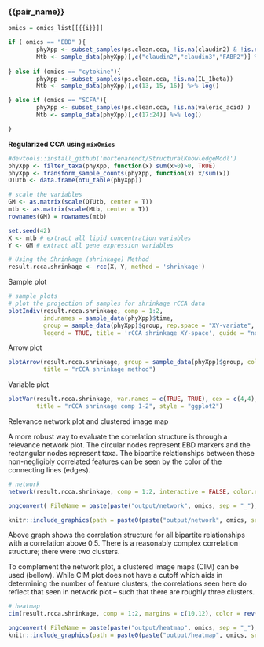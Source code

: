 
### {{pair_name}}

```r

omics = omics_list[[{{i}}]]

if ( omics == "EBD" ){
        phyXpp <- subset_samples(ps.clean.cca, !is.na(claudin2) & !is.na(FABP2))
        Mtb <- sample_data(phyXpp)[,c("claudin2","claudin3","FABP2")] %>% log()
        
} else if (omics == "cytokine"){
        phyXpp <- subset_samples(ps.clean.cca, !is.na(IL_1beta))
        Mtb <- sample_data(phyXpp)[,c(13, 15, 16)] %>% log() 

} else if (omics == "SCFA"){
        phyXpp <- subset_samples(ps.clean.cca, !is.na(valeric_acid) )
        Mtb <- sample_data(phyXpp)[,c(17:24)] %>% log()

}
```


**Regularized CCA using `mixOmics`**

```r
#devtools::install_github('mortenarendt/StructuralKnowledgeModl')
phyXpp <- filter_taxa(phyXpp, function(x) sum(x>0)>0, TRUE)
phyXpp <- transform_sample_counts(phyXpp, function(x) x/sum(x))
OTUtb <- data.frame(otu_table(phyXpp))
```


```r
# scale the variables
GM <- as.matrix(scale(OTUtb, center = T)) 
mtb <- as.matrix(scale(Mtb, center = T))
rownames(GM) = rownames(mtb)
```


```r
set.seed(42)
X <- mtb # extract all lipid concentration variables
Y <- GM # extract all gene expression variables

# Using the Shrinkage (shrinkage) Method
result.rcca.shrinkage <- rcc(X, Y, method = 'shrinkage')
```


Sample plot

```r
# sample plots
# plot the projection of samples for shrinkage rCCA data
plotIndiv(result.rcca.shrinkage, comp = 1:2,
          ind.names = sample_data(phyXpp)$time,
          group = sample_data(phyXpp)$group, rep.space = "XY-variate",
          legend = TRUE, title = 'rCCA shrinkage XY-space', guide = "none", cex = 6)

```


Arrow plot

```r
plotArrow(result.rcca.shrinkage, group = sample_data(phyXpp)$group, col.per.group = color.mixo(1:2),
          title = "rCCA shrinkage method")
```


Variable plot

```r
plotVar(result.rcca.shrinkage, var.names = c(TRUE, TRUE), cex = c(4,4), cutoff = 0.5,
        title = "rCCA shrinkage comp 1-2", style = "ggplot2") 
```


Relevance network plot and clustered image map

A more robust way to evaluate the correlation structure is through a relevance network plot. The circular nodes represent EBD markers and the rectangular nodes represent taxa. The bipartite relationships between these non-negligibly correlated features can be seen by the color of the connecting lines (edges). 


```r
# network
network(result.rcca.shrinkage, comp = 1:2, interactive = FALSE, color.node = c("orange","lightblue"), lwd.edge = 2, cutoff = 0.5, color.edge = rev(color.jet(100)), save = "png", name.save = paste("output/network", omics, sep = "_"))
```


```r
pngconvert( FileName = paste(paste("output/network", omics, sep = "_"), "png", sep = ".") )

knitr::include_graphics(path = paste0(paste("output/network", omics, sep = "_"), ".png"))
```


Above graph shows the correlation structure for all bipartite relationships with a correlation above 0.5. There is a reasonably complex correlation structure; there were two clusters. 

To complement the network plot, a clustered image maps (CIM) can be used (bellow). While CIM plot does not have a cutoff which aids in determining the number of feature clusters, the correlations seen here do reflect that seen in network plot – such that there are roughly three clusters.


```r
# heatmap
cim(result.rcca.shrinkage, comp = 1:2, margins = c(10,12), color = rev(color.jet(25)), save = "png", name.save = paste("output/heatmap", omics, sep = "_"))
```


```r
pngconvert( FileName = paste(paste("output/heatmap", omics, sep = "_"), "png", sep = ".") )
knitr::include_graphics(path = paste0(paste("output/heatmap", omics, sep = "_"), ".png"))
```

